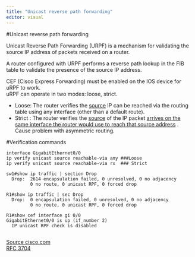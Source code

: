 ```yaml
---
title: "Unicast reverse path forwarding"
editor: visual
---
```


#Unicast reverse path forwarding

Unicast Reverse Path Forwarding (URPF) is a mechanism for validating the source IP address of packets received on a router.

A router configured with URPF performs a reverse path lookup in the FIB table to validate the presence of the source IP address.

CEF (Cisco Express Forwarding) must be enabled on the IOS device for uRPF to work.\
uRPF can operate in two modes: loose, strict.

-   Loose: The router verifies the <u>source</u> IP can be reached via the routing table using any interface (other than a default route).
-   Strict : The router verifies the <u>source</u> of the IP packet <u>arrives on the same interface the router would use to reach that source address</u> . Cause problem with asymmetric routing.

#Verification commands

```  
interface GigabitEthernet0/0
ip verify unicast source reachable-via any ###Loose
ip verify unicast source reachable-via rx  ### Strict
```  


``` 
sw1#show ip traffic | section Drop
  Drop:  2614 encapsulation failed, 0 unresolved, 0 no adjacency
         0 no route, 0 unicast RPF, 0 forced drop

R1#show ip traffic | sec Drop
  Drop:  0 encapsulation failed, 0 unresolved, 0 no adjacency
         0 no route, 0 unicast RPF, 0 forced drop
         
R1#show cef interface gi 0/0
GigabitEthernet0/0 is up (if_number 2)
  IP unicast RPF check is disabled
         
``` 

[Source cisco.com](https://www.cisco.com/c/en/us/td/docs/iosxr/ncs5xx/system-security/76x/b-system-security-cg-76x-ncs540/implementing-urpf.pdf)  
[ RFC 3704](https://www.ietf.org/rfc/rfc3704.txt)
